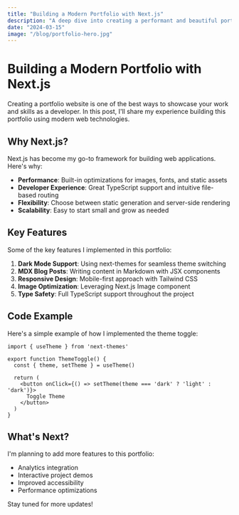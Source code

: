 ---
title: "Building a Modern Portfolio with Next.js"
description: "A deep dive into creating a performant and beautiful portfolio website using Next.js, TypeScript, and Tailwind CSS."
date: "2024-03-15"
image: "/blog/portfolio-hero.jpg"
---

# Building a Modern Portfolio with Next.js

Creating a portfolio website is one of the best ways to showcase your work and skills as a developer. In this post, I'll share my experience building this portfolio using modern web technologies.

## Why Next.js?

Next.js has become my go-to framework for building web applications. Here's why:

- **Performance**: Built-in optimizations for images, fonts, and static assets
- **Developer Experience**: Great TypeScript support and intuitive file-based routing
- **Flexibility**: Choose between static generation and server-side rendering
- **Scalability**: Easy to start small and grow as needed

## Key Features

Some of the key features I implemented in this portfolio:

1. **Dark Mode Support**: Using next-themes for seamless theme switching
2. **MDX Blog Posts**: Writing content in Markdown with JSX components
3. **Responsive Design**: Mobile-first approach with Tailwind CSS
4. **Image Optimization**: Leveraging Next.js Image component
5. **Type Safety**: Full TypeScript support throughout the project

## Code Example

Here's a simple example of how I implemented the theme toggle:

```tsx
import { useTheme } from 'next-themes'

export function ThemeToggle() {
  const { theme, setTheme } = useTheme()

  return (
    <button onClick={() => setTheme(theme === 'dark' ? 'light' : 'dark')}>
      Toggle Theme
    </button>
  )
}
```

## What's Next?

I'm planning to add more features to this portfolio:

- Analytics integration
- Interactive project demos
- Improved accessibility
- Performance optimizations

Stay tuned for more updates!